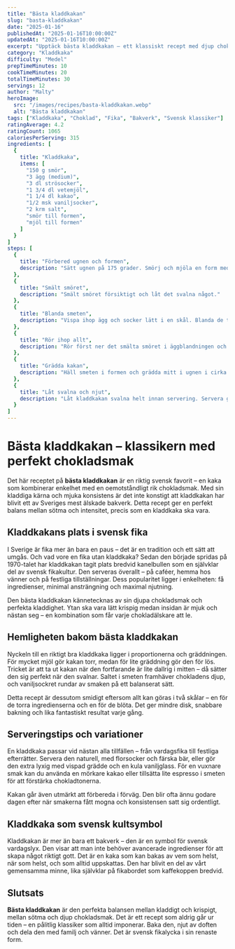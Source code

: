```yaml
---
title: "Bästa kladdkakan"
slug: "basta-kladdkakan"
date: "2025-01-16"
publishedAt: "2025-01-16T10:00:00Z"
updatedAt: "2025-01-16T10:00:00Z"
excerpt: "Upptäck bästa kladdkakan – ett klassiskt recept med djup chokladsmak och perfekt kladdig konsistens som gör varje fikastund till en njutning."
category: "Kladdkaka"
difficulty: "Medel"
prepTimeMinutes: 10
cookTimeMinutes: 20
totalTimeMinutes: 30
servings: 12
author: "Malty"
heroImage:
  src: "/images/recipes/basta-kladdkakan.webp"
  alt: "Bästa kladdkakan"
tags: ["Kladdkaka", "Choklad", "Fika", "Bakverk", "Svensk klassiker"]
ratingAverage: 4.2
ratingCount: 1065
caloriesPerServing: 315
ingredients: [
  {
    title: "Kladdkaka",
    items: [
      "150 g smör",
      "3 ägg (medium)",
      "3 dl strösocker",
      "1 3/4 dl vetemjöl",
      "1 1/4 dl kakao",
      "1/2 msk vaniljsocker",
      "2 krm salt",
      "smör till formen",
      "mjöl till formen"
    ]
  }
]
steps: [
  {
    title: "Förbered ugnen och formen",
    description: "Sätt ugnen på 175 grader. Smörj och mjöla en form med löstagbar kant, cirka 24 cm i diameter."
  },
  {
    title: "Smält smöret",
    description: "Smält smöret försiktigt och låt det svalna något."
  },
  {
    title: "Blanda smeten",
    description: "Vispa ihop ägg och socker lätt i en skål. Blanda de torra ingredienserna i en annan skål."
  },
  {
    title: "Rör ihop allt",
    description: "Rör först ner det smälta smöret i äggblandningen och tillsätt sedan de torra ingredienserna. Rör till en jämn smet."
  },
  {
    title: "Grädda kakan",
    description: "Häll smeten i formen och grädda mitt i ugnen i cirka 17–20 minuter. Kakan ska vara torr på ytan men kladdig i mitten."
  },
  {
    title: "Låt svalna och njut",
    description: "Låt kladdkakan svalna helt innan servering. Servera gärna med lättvispad grädde eller vaniljglass."
  }
]
---
```


# Bästa kladdkakan – klassikern med perfekt chokladsmak

Det här receptet på **bästa kladdkakan** är en riktig svensk favorit – en kaka som kombinerar enkelhet med en oemotståndligt rik chokladsmak. Med sin kladdiga kärna och mjuka konsistens är det inte konstigt att kladdkakan har blivit ett av Sveriges mest älskade bakverk. Detta recept ger en perfekt balans mellan sötma och intensitet, precis som en kladdkaka ska vara.

## Kladdkakans plats i svensk fika

I Sverige är fika mer än bara en paus – det är en tradition och ett sätt att umgås. Och vad vore en fika utan kladdkaka? Sedan den började spridas på 1970-talet har kladdkakan tagit plats bredvid kanelbullen som en självklar del av svensk fikakultur. Den serveras överallt – på caféer, hemma hos vänner och på festliga tillställningar. Dess popularitet ligger i enkelheten: få ingredienser, minimal ansträngning och maximal njutning.

Den bästa kladdkakan kännetecknas av sin djupa chokladsmak och perfekta kladdighet. Ytan ska vara lätt krispig medan insidan är mjuk och nästan seg – en kombination som får varje chokladälskare att le.

## Hemligheten bakom bästa kladdkakan

Nyckeln till en riktigt bra kladdkaka ligger i proportionerna och gräddningen. För mycket mjöl gör kakan torr, medan för lite gräddning gör den för lös. Tricket är att ta ut kakan när den fortfarande är lite dallrig i mitten – då sätter den sig perfekt när den svalnar. Saltet i smeten framhäver chokladens djup, och vaniljsockret rundar av smaken på ett balanserat sätt.

Detta recept är dessutom smidigt eftersom allt kan göras i två skålar – en för de torra ingredienserna och en för de blöta. Det ger mindre disk, snabbare bakning och lika fantastiskt resultat varje gång.

## Serveringstips och variationer

En kladdkaka passar vid nästan alla tillfällen – från vardagsfika till festliga efterrätter. Servera den naturell, med florsocker och färska bär, eller gör den extra lyxig med vispad grädde och en kula vaniljglass. För en vuxnare smak kan du använda en mörkare kakao eller tillsätta lite espresso i smeten för att förstärka chokladtonerna.

Kakan går även utmärkt att förbereda i förväg. Den blir ofta ännu godare dagen efter när smakerna fått mogna och konsistensen satt sig ordentligt.

## Kladdkaka som svensk kultsymbol

Kladdkakan är mer än bara ett bakverk – den är en symbol för svensk vardagslyx. Den visar att man inte behöver avancerade ingredienser för att skapa något riktigt gott. Det är en kaka som kan bakas av vem som helst, när som helst, och som alltid uppskattas. Den har blivit en del av vårt gemensamma minne, lika självklar på fikabordet som kaffekoppen bredvid.

## Slutsats

**Bästa kladdkakan** är den perfekta balansen mellan kladdigt och krispigt, mellan sötma och djup chokladsmak. Det är ett recept som aldrig går ur tiden – en pålitlig klassiker som alltid imponerar. Baka den, njut av doften och dela den med familj och vänner. Det är svensk fikalycka i sin renaste form.
